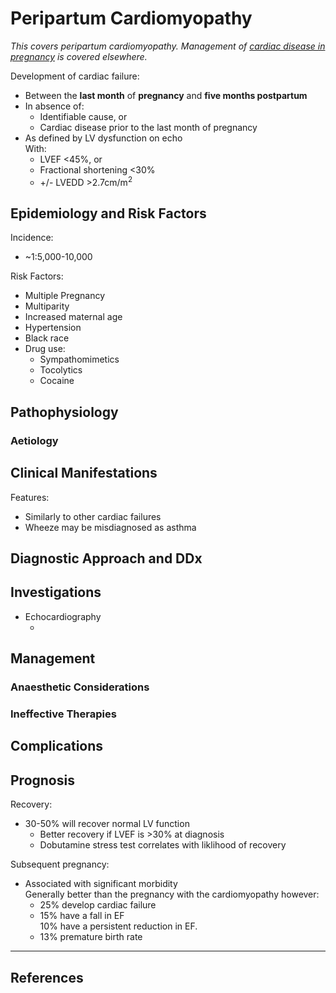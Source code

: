 # Peripartum Cardiomyopathy

*This covers peripartum cardiomyopathy. Management of [cardiac disease in pregnancy](/disease/obs/cardiac.md) is covered elsewhere.*

Development of cardiac failure:

* Between the **last month** of **pregnancy** and **five months postpartum**
* In absence of:
	* Identifiable cause, or
	* Cardiac disease prior to the last month of pregnancy
* As defined by LV dysfunction on echo  
With:
	* LVEF <45%, or
	* Fractional shortening <30%
	* +/- LVEDD >2.7cm/m^2^

## Epidemiology and Risk Factors

Incidence:

* ~1:5,000-10,000

Risk Factors:

* Multiple Pregnancy
* Multiparity
* Increased maternal age
* Hypertension
* Black race
* Drug use:
	* Sympathomimetics
	* Tocolytics
	* Cocaine

## Pathophysiology

### Aetiology

## Clinical Manifestations

Features:

* Similarly to other cardiac failures
* Wheeze may be misdiagnosed as asthma

## Diagnostic Approach and DDx

## Investigations

* Echocardiography
	* 

## Management

### Anaesthetic Considerations

### Ineffective Therapies

## Complications

## Prognosis

Recovery:

* 30-50% will recover normal LV function
	* Better recovery if LVEF is >30% at diagnosis
	* Dobutamine stress test correlates with liklihood of recovery

Subsequent pregnancy:

* Associated with significant morbidity  
Generally better than the pregnancy with the cardiomyopathy however:
	* 25% develop cardiac failure
	* 15% have a fall in EF  
	10% have a persistent reduction in EF.
	* 13% premature birth rate

---

## References
